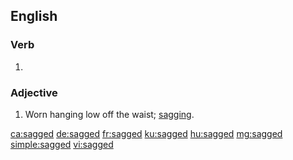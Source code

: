 ==English==

===Verb===
{{head|en|verb form}}

# {{en-past of|sag}}

===Adjective===
{{en-adj}}

# {{context|of pants or shorts|lang=en}} Worn hanging low off the waist; [[sagging]].

[[ca:sagged]]
[[de:sagged]]
[[fr:sagged]]
[[ku:sagged]]
[[hu:sagged]]
[[mg:sagged]]
[[simple:sagged]]
[[vi:sagged]]